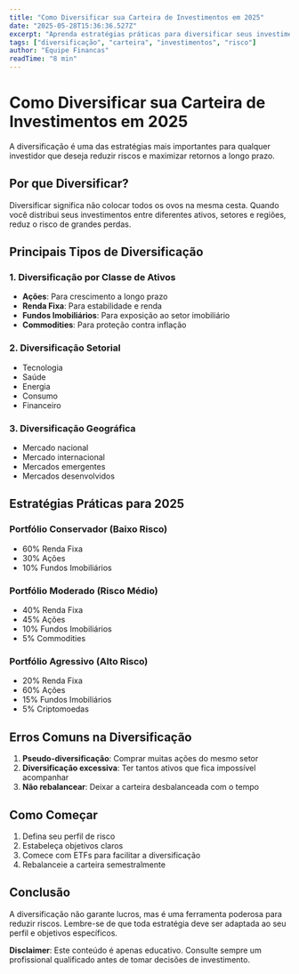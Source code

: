 ```yaml
---
title: "Como Diversificar sua Carteira de Investimentos em 2025"
date: "2025-05-28T15:36:36.527Z"
excerpt: "Aprenda estratégias práticas para diversificar seus investimentos e reduzir riscos."
tags: ["diversificação", "carteira", "investimentos", "risco"]
author: "Equipe Financas"
readTime: "8 min"
---
```



# Como Diversificar sua Carteira de Investimentos em 2025

A diversificação é uma das estratégias mais importantes para qualquer investidor que deseja reduzir riscos e maximizar retornos a longo prazo.

## Por que Diversificar?

Diversificar significa não colocar todos os ovos na mesma cesta. Quando você distribui seus investimentos entre diferentes ativos, setores e regiões, reduz o risco de grandes perdas.

## Principais Tipos de Diversificação

### 1. Diversificação por Classe de Ativos
- **Ações**: Para crescimento a longo prazo
- **Renda Fixa**: Para estabilidade e renda
- **Fundos Imobiliários**: Para exposição ao setor imobiliário
- **Commodities**: Para proteção contra inflação

### 2. Diversificação Setorial
- Tecnologia
- Saúde
- Energia
- Consumo
- Financeiro

### 3. Diversificação Geográfica
- Mercado nacional
- Mercado internacional
- Mercados emergentes
- Mercados desenvolvidos

## Estratégias Práticas para 2025

### Portfólio Conservador (Baixo Risco)
- 60% Renda Fixa
- 30% Ações
- 10% Fundos Imobiliários

### Portfólio Moderado (Risco Médio)
- 40% Renda Fixa
- 45% Ações
- 10% Fundos Imobiliários
- 5% Commodities

### Portfólio Agressivo (Alto Risco)
- 20% Renda Fixa
- 60% Ações
- 15% Fundos Imobiliários
- 5% Criptomoedas

## Erros Comuns na Diversificação

1. **Pseudo-diversificação**: Comprar muitas ações do mesmo setor
2. **Diversificação excessiva**: Ter tantos ativos que fica impossível acompanhar
3. **Não rebalancear**: Deixar a carteira desbalanceada com o tempo

## Como Começar

1. Defina seu perfil de risco
2. Estabeleça objetivos claros
3. Comece com ETFs para facilitar a diversificação
4. Rebalanceie a carteira semestralmente

## Conclusão

A diversificação não garante lucros, mas é uma ferramenta poderosa para reduzir riscos. Lembre-se de que toda estratégia deve ser adaptada ao seu perfil e objetivos específicos.

**Disclaimer**: Este conteúdo é apenas educativo. Consulte sempre um profissional qualificado antes de tomar decisões de investimento.
            
